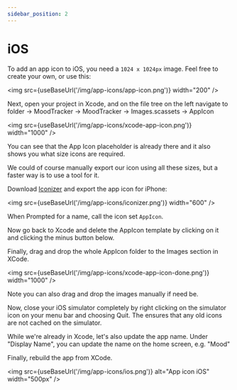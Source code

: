 ```yaml
---
sidebar_position: 2
---
```



# iOS

To add an app icon to iOS, you need a `1024 x 1024px` image. Feel free to create your own, or use this:

<img src={useBaseUrl('/img/app-icons/app-icon.png')} width="200" />

Next, open your project in Xcode, and on the file tree on the left navigate to folder -> MoodTracker -> MoodTracker -> Images.scassets -> AppIcon

<img src={useBaseUrl('/img/app-icons/xcode-app-icon.png')} width="1000" />

You can see that the App Icon placeholder is already there and it also shows you what size icons are required.

We could of course manually export our icon using all these sizes, but a faster way is to use a tool for it.

Download [Iconizer](https://raphaelhanneken.com/iconizer/) and export the app icon for iPhone:

<img src={useBaseUrl('/img/app-icons/iconizer.png')} width="600" />

When Prompted for a name, call the icon set `AppIcon`.

Now go back to Xcode and delete the AppIcon template by clicking on it and clicking the minus button below.

Finally, drag and drop the whole AppIcon folder to the Images section in XCode.

<img src={useBaseUrl('/img/app-icons/xcode-app-icon-done.png')} width="1000" />

Note you can also drag and drop the images manually if need be.

Now, close your iOS simulator completely by right clicking on the simulator icon on your menu bar and choosing Quit. The ensures that any old icons are not cached on the simulator.

While we're already in Xcode, let's also update the app name. Under "Display Name", you can update the name on the home screen, e.g. "Mood"

Finally, rebuild the app from XCode.

<img
  src={useBaseUrl('/img/app-icons/ios.png')}
  alt="App icon iOS"
  width="500px"
/>
